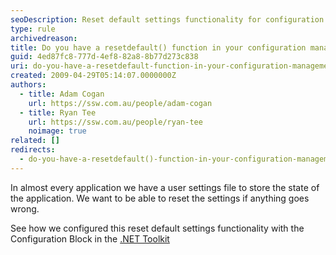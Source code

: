 ```yaml
---
seoDescription: Reset default settings functionality for configuration management applications using a resetdefault() function.
type: rule
archivedreason:
title: Do you have a resetdefault() function in your configuration management application block?
guid: 4ed87fc8-777d-4ef8-82a8-8b77d273c838
uri: do-you-have-a-resetdefault-function-in-your-configuration-management-application-block
created: 2009-04-29T05:14:07.0000000Z
authors:
  - title: Adam Cogan
    url: https://ssw.com.au/people/adam-cogan
  - title: Ryan Tee
    url: https://ssw.com.au/people/ryan-tee
    noimage: true
related: []
redirects:
  - do-you-have-a-resetdefault()-function-in-your-configuration-management-application-block
---
```


In almost every application we have a user settings file to store the state of the application. We want to be able to reset the settings if anything goes wrong.

See how we configured this reset default settings functionality with the Configuration Block in the [.NET Toolkit](http://www.ssw.com.au/ssw/NetToolKit/06ConfigurationBlock.aspx)
